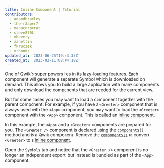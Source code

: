 ```yaml
---
title: Inline Component | Tutorial
contributors:
  - adamdbradley
  - the-r3aper7
  - manucorporat
  - steve8708
  - mhevery
  - zanettin
  - fkruczek
  - mrhoodz
updated_at: '2023-06-25T19:43:33Z'
created_at: '2023-02-11T08:04:18Z'
---
```


One of Qwik's super powers lies in its lazy-loading features. Each component will generate a separate Symbol which is downloaded on demand. This allows you to build a large application with many components and only download the components that are needed for the current view.

But for some cases you may want to load a component together with the parent component. For example, if you have a `<Greeter>` component that is always used with the `<App>` component, you may want to load the `<Greeter>` component with the `<App>` component. This is called an [inline component](/docs/(qwik)/components/overview/index.mdx#inline-components).

In this example, the `<App>` and a `<Greeter>` components are prepared for you. The `<Greeter />` component is declared using the [`component$()`](/docs/(qwik)/components/overview/index.mdx#component) method and is a Qwik component. Remove the [`component$()`](/docs/(qwik)/components/overview/index.mdx#component) to convert `<Greeter>` to a [inline component](/docs/(qwik)/components/overview/index.mdx#inline-components).

Open the `Symbols` tab and notice that the `<Greeter />` component is no longer an independent export, but instead is bundled as part of the `<App>` component.
